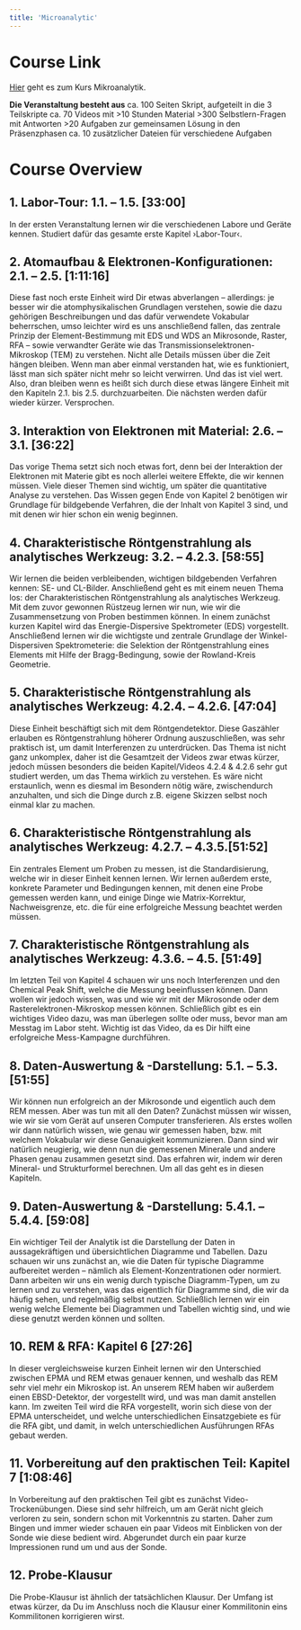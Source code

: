 ```yaml
---
title: 'Microanalytic'
---
```


# Course Link
<a href="https://geocourses.streamlit.app">Hier</a> geht es zum Kurs Mikroanalytik.

**Die Veranstaltung besteht aus**
ca. 100 Seiten Skript, aufgeteilt in die 3 Teilskripte
ca. 70 Videos  mit >10 Stunden Material
>300 Selbstlern-Fragen mit Antworten
>20 Aufgaben zur gemeinsamen Lösung in den Präsenzphasen
ca. 10 zusätzlicher Dateien für verschiedene Aufgaben


# Course Overview

## 1.  Labor-Tour: 1.1. – 1.5. [33:00]
In der ersten Veranstaltung lernen wir die verschiedenen Labore und Geräte kennen. Studiert dafür das gesamte erste Kapitel ›Labor-Tour‹.

## 2.  Atomaufbau & Elektronen-Konfigurationen: 2.1. – 2.5. [1:11:16]
Diese fast noch erste Einheit wird Dir etwas abverlangen – allerdings: je besser wir die atomphysikalischen Grundlagen verstehen, sowie die dazu gehörigen Beschreibungen und das dafür verwendete Vokabular beherrschen, umso leichter wird es uns anschließend fallen, das zentrale Prinzip der Element-Bestimmung mit EDS und WDS an Mikrosonde, Raster, RFA – sowie verwandter Geräte wie das Transmissionselektronen-Mikroskop (TEM) zu verstehen. Nicht alle Details müssen über die Zeit hängen bleiben. Wenn man aber einmal verstanden hat, wie es funktioniert, lässt man sich später nicht mehr so leicht verwirren. Und das ist viel wert.
Also, dran bleiben wenn es heißt sich durch diese etwas längere Einheit mit den Kapiteln 2.1. bis 2.5. durchzuarbeiten. Die nächsten werden dafür wieder kürzer. Versprochen.

## 3.  Interaktion von Elektronen mit Material: 2.6. – 3.1. [36:22]
Das vorige Thema setzt sich noch etwas fort, denn bei der Interaktion der Elektronen mit Materie gibt es noch allerlei weitere Effekte, die wir kennen müssen. Viele dieser Themen sind wichtig, um später die quantitative Analyse zu verstehen. Das Wissen gegen Ende von Kapitel 2 benötigen wir Grundlage für bildgebende Verfahren, die der Inhalt von Kapitel 3 sind, und mit denen wir hier schon ein wenig beginnen.

## 4. Charakteristische Röntgenstrahlung als analytisches Werkzeug: 3.2. – 4.2.3. [58:55]
Wir lernen die beiden verbleibenden, wichtigen bildgebenden Verfahren kennen: SE- und CL-Bilder. Anschließend geht es mit einem neuen Thema los: der Charakteristischen Röntgenstrahlung als analytisches Werkzeug. Mit dem zuvor gewonnen Rüstzeug lernen wir nun, wie wir die Zusammensetzung von Proben bestimmen können. In einem zunächst kurzen Kapitel wird das Energie-Dispersive Spektrometer (EDS) vorgestellt. Anschließend lernen wir die wichtigste und zentrale Grundlage der Winkel-Dispersiven Spektrometerie: die Selektion der Röntgenstrahlung eines Elements mit Hilfe der Bragg-Bedingung, sowie der Rowland-Kreis Geometrie.

## 5. Charakteristische Röntgenstrahlung als analytisches Werkzeug: 4.2.4. – 4.2.6. [47:04]
Diese Einheit beschäftigt sich mit dem Röntgendetektor. Diese Gaszähler erlauben es Röntgenstrahlung höherer Ordnung auszuschließen, was sehr praktisch ist, um damit Interferenzen zu unterdrücken. Das Thema ist nicht ganz unkomplex, daher ist die Gesamtzeit der Videos zwar etwas kürzer, jedoch müssen besonders die beiden Kapitel/Videos 4.2.4 & 4.2.6 sehr gut studiert werden, um das Thema wirklich zu verstehen. Es wäre nicht erstaunlich, wenn es diesmal im Besondern nötig wäre, zwischendurch anzuhalten, und sich die Dinge durch z.B. eigene Skizzen selbst noch einmal klar zu machen.

## 6. Charakteristische Röntgenstrahlung als analytisches Werkzeug: 4.2.7. – 4.3.5.[51:52]
Ein zentrales Element um Proben zu messen, ist die Standardisierung, welche wir in dieser Einheit kennen lernen. Wir lernen außerdem erste, konkrete Parameter und Bedingungen kennen, mit denen eine Probe gemessen werden kann, und einige Dinge wie Matrix-Korrektur, Nachweisgrenze, etc. die für eine erfolgreiche Messung beachtet werden müssen. 

## 7. Charakteristische Röntgenstrahlung als analytisches Werkzeug: 4.3.6. – 4.5. [51:49]
Im letzten Teil von Kapitel 4 schauen wir uns noch Interferenzen und den Chemical Peak Shift, welche die Messung beeinflussen können. Dann wollen wir jedoch wissen, was und wie wir mit der Mikrosonde oder dem Rasterelektronen-Mikroskop messen können. Schließlich gibt es ein wichtiges Video dazu, was man überlegen sollte oder muss, bevor man am Messtag im Labor steht. Wichtig ist das Video, da es Dir hilft eine erfolgreiche Mess-Kampagne durchführen.

## 8.  Daten-Auswertung & -Darstellung: 5.1. – 5.3. [51:55]
Wir können nun erfolgreich an der Mikrosonde und eigentlich auch dem REM messen. Aber was tun mit all den Daten? Zunächst müssen wir wissen, wie wir sie vom Gerät auf unseren Computer transferieren. Als erstes wollen wir dann natürlich wissen, wie genau wir gemessen haben, bzw. mit welchem Vokabular wir diese Genauigkeit kommunizieren. Dann sind wir natürlich neugierig, wie denn nun die gemessenen Minerale und andere Phasen genau zusammen gesetzt sind. Das erfahren wir, indem wir deren Mineral- und Strukturformel berechnen. Um all das geht es in diesen Kapiteln.

## 9.  Daten-Auswertung & -Darstellung: 5.4.1. – 5.4.4. [59:08]
Ein wichtiger Teil der Analytik ist die Darstellung der Daten in aussagekräftigen und übersichtlichen Diagramme und Tabellen. Dazu schauen wir uns zunächst an, wie die Daten für typische Diagramme aufbereitet werden – nämlich als Element-Konzentrationen oder normiert. Dann arbeiten wir uns ein wenig durch typische Diagramm-Typen, um zu lernen und zu verstehen, was das eigentlich für Diagramme sind, die wir da häufig sehen, und regelmäßig selbst nutzen. Schließlich lernen wir ein wenig welche Elemente bei Diagrammen und Tabellen wichtig sind, und wie diese genutzt werden können und sollten.

## 10.  REM & RFA: Kapitel 6 [27:26]
In dieser vergleichsweise kurzen Einheit lernen wir den Unterschied zwischen EPMA und REM etwas genauer kennen, und weshalb das REM sehr viel mehr ein Mikroskop ist. An unserem REM haben wir außerdem einen EBSD-Detektor, der vorgestellt wird, und was man damit anstellen kann. Im zweiten Teil wird die RFA vorgestellt, worin sich diese von der EPMA unterscheidet, und welche unterschiedlichen Einsatzgebiete es für die RFA gibt, und damit, in welch unterschiedlichen Ausführungen RFAs gebaut werden.

## 11.  Vorbereitung auf den praktischen Teil: Kapitel 7 [1:08:46]
In Vorbereitung auf den praktischen Teil gibt es zunächst Video-Trockenübungen. Diese sind sehr hilfreich, um am Gerät nicht gleich verloren zu sein, sondern schon mit Vorkenntnis zu starten. Daher zum Bingen und immer wieder schauen ein paar Videos mit Einblicken von der Sonde wie diese bedient wird. Abgerundet durch ein paar kurze Impressionen rund um und aus der Sonde.

## 12.  Probe-Klausur
Die Probe-Klausur ist ähnlich der tatsächlichen Klausur. Der Umfang ist etwas kürzer, da Du im Anschluss noch die Klausur einer Kommilitonin eins Kommilitonen korrigieren wirst.
